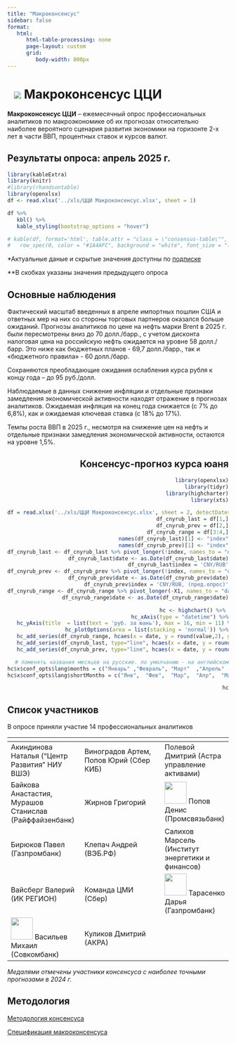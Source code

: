 ```yaml
---
title: "Макроконсенсус"
sidebar: false
format:
   html:
      html-table-processing: none
      page-layout: custom
      grid:
         body-width: 800px
---
```


# ![](../images/icon-consensus-macro.svg) Макроконсенсус ЦЦИ {.my-custom-class style="margin-left:3%;"}

::::::::::: grid
::: {.g-col-12 .g-col-sm-12 .g-col-xs-12 .g-col-xl-10 .g-col-md-6 .g-col-lg-6}
**Макроконсенсус ЦЦИ** -- ежемесячный опрос профессиональных аналитиков по макроэкономике об их прогнозах относительно наиболее вероятного сценария развития экономики на горизонте 2-х лет в части ВВП, процентных ставок и курсов валют.
:::

::: {.g-col-12 .g-col-sm-12 .g-col-xs-12 .g-col-xl-10 .g-col-md-6 .g-col-lg-6}
## Результаты опроса: апрель 2025 г.

```r
library(kableExtra)
library(knitr)
#library(rhandsontable)
library(openxlsx)
df <- read.xlsx('../xls/ЦЦИ Макроконсенсус.xlsx', sheet = 1)

df %>%
   kbl() %>%
   kable_styling(bootstrap_options = "hover")

# kable(df, format='html', table.attr = "class = \"consensus-table\"", digits=1, lable = TRUE) %>%
#   row_spec(0, color = "#1A4AFC", background = "white", font_size = "larger", bold = TRUE, align = "right")
```

\*Актуальные даные и скрытые значения доступны по [подписке](../subscribe.qmd)

\*\*В скобках указаны значения предыдущего опроса
:::

::: {.g-col-12 .g-col-sm-12 .g-col-xs-12 .g-col-xl-5 .g-col-md-6 .g-col-lg-6}
## Основные наблюдения

Фактический масштаб введенных в апреле импортных пошлин США и ответных мер на них со стороны торговых партнеров оказался больше ожиданий. Прогнозы аналитиков по цене на нефть марки Brent в 2025 г. были пересмотрены вниз до 70 долл./барр., с учетом дисконта налоговая цена на российскую нефть ожидается на уровне 58 долл./барр. Это ниже как бюджетных планов - 69,7 долл./барр., так и «бюджетного правила» - 60 долл./барр.

Сохраняются преобладающие ожидания ослабления курса рубля к концу года – до 95 руб./долл. 

Наблюдаемые в данных снижение инфляции и отдельные признаки замедления экономической активности находят отражение в прогнозах аналитиков. Ожидаемая инфляция на конец года снижается (с 7% до 6,8%), как и ожидаемая ключевая ставка (с 18% до 17%).

Темпы роста ВВП в 2025 г., несмотря на снижение цен на нефть и отдельные признаки замедления экономической активности, остаются на уровне 1,5%.
:::

:::: {.g-col-12 .g-col-sm-12 .g-col-xs-12 .g-col-xl-5 .g-col-md-6 .g-col-lg-6}
::: {style="text-align: right"}
## Консенсус-прогноз курса юаня

```r
library(openxlsx)
library(tidyr)
library(highcharter)
library(xts)

df = read.xlsx('../xls/ЦЦИ Макроконсенсус.xlsx', sheet = 2, detectDates = TRUE)
df_cnyrub_last = df[1,]
df_cnyrub_prev = df[2,]
df_cnyrub_range = df[3:4,]
names(df_cnyrub_last)[1] <- "index"
names(df_cnyrub_prev)[1] <- "index"
df_cnyrub_last <- df_cnyrub_last %>% pivot_longer(!index, names_to = "date", values_to = 'value')
df_cnyrub_last$date <- as.Date(df_cnyrub_last$date)
df_cnyrub_last$index = 'CNY/RUB'
df_cnyrub_prev <- df_cnyrub_prev %>% pivot_longer(!index, names_to = "date", values_to = 'value')
df_cnyrub_prev$date <- as.Date(df_cnyrub_prev$date)
df_cnyrub_prev$index = 'CNY/RUB, (пред.опрос)'
df_cnyrub_range <- df_cnyrub_range %>% pivot_longer(-X1, names_to = "date", values_to = 'value')
df_cnyrub_range$date <- as.Date(df_cnyrub_range$date)

hc <- highchart() %>% 
   hc_xAxis(type = "datetime") %>%
   hc_yAxis(title  = list(text = 'руб. за юань'), max = 16, min = 11) %>% 
   hc_plotOptions(area = list(stacking = 'normal')) %>%
   hc_add_series(df_cnyrub_range, hcaes(x = date, y = round(value,2), group = X1), type = 'area', color = c('#d1e5ff','#ffffff')) %>%
   hc_add_series(df_cnyrub_last, type="line", hcaes(x = date, y = round(value,2), group=index), color = "#1A4AFC", dataLabels = TRUE) %>%
   hc_add_series(df_cnyrub_prev, type="line", hcaes(x = date, y = round(value,2), group=index), color = "#1A4AFC", dashStyle = "ShortDash")

# поменять названия месяцев на русские. по умолчанию - на английском
hc$x$conf_opts$lang$months = c("Январь"	,"Февраль",	"Март"	,"Апрель"	,"Май",	"Июнь", "Июль",	"Август",	"Сентябрь",	"Октябрь",	"Ноябрь",	"Декабрь")
hc$x$conf_opts$lang$shortMonths = c("Янв", 	"Фев",	"Мар",	"Апр",	"Май",	"Июн",	"Июл",	"Авг",	"Сен",	"Окт",	"Ноя",	"Дек")

hc
```
:::
::::

::: {.g-col-12 .g-col-sm-12 .g-col-xs-12 .g-col-xl-10 .g-col-md-6 .g-col-lg-6}
## Список участников

В опросе приняли участие 14 профессиональных аналитиков

| <!-- --> | <!-- --> | <!-- --> |
|------------------------|--------------------------|----------------------|
| Акиндинова Наталья ("Центр Развития" НИУ ВШЭ) | Виноградов Артем, Попов Юрий (Сбер КИБ) | Полевой Дмитрий (Астра управление активами) |
| Байкова Анастастия, Мурашов Cтанислав (Райффайзенбанк) | Жирнов Григорий | ![](../images/PBC_silver.svg){width="50"} Попов Денис (Промсвязьбанк) |
| Бирюков Павел (Газпромбанк) | Клепач Андрей (ВЭБ.РФ) | Салихов Марсель (Институт энергетики и финансов) |
| Вайсберг Валерий (ИК РЕГИОН) | Команда ЦМИ (Сбер) | ![](../images/PBC_bronze.svg){width="50"} Тарасенко Дарья (Газпромбанк)  |
| ![](../images/PBC_gold.svg){width="50"} Васильев Михаил (Совкомбанк) |  Куликов Дмитрий (АКРА) |   |

*Медалями отмечены участники консенсуса с наиболее точными прогнозами в 2024 г.*
:::

:::: {.g-col-12 .g-col-sm-12 .g-col-xs-12 .g-col-xl-4 .g-col-md-6 .g-col-lg-6}
::: {style="text-align: left"}
## Методология

[Методология консенсуса](../methodology/methodology-consensus-pbc.qmd)

[Спецификация макроконсенсуса](../pdf/Macro%20Specifications%20PBC.pdf)
:::
::::
:::::::::::
